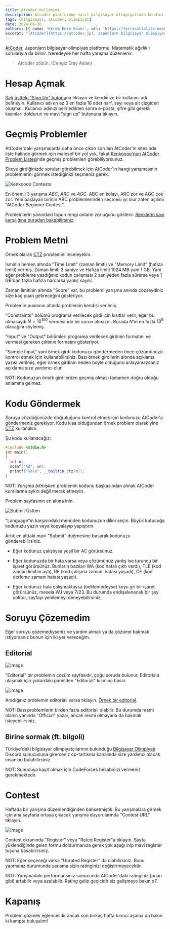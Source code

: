 ```yaml
---
title: Atcoder Kullanımı
description: Atcoder platformun nasıl bilgisayar olimpiyatında kendini geliştirmek için kullanılabilinmektedir?
tags: [bilgisayar, atcoder, olimpiyat]
date: 2024-06-26
authors: [{ name: 'Kerem Emre Güner', url: 'https://terracottalite.neocities.org/' }, { name: 'Mehmet Kutay Bozkurt', url: 'https://www.mkutay.dev' }]
excerpt: "[AtCoder](https://atcoder.jp), Japonlarn bilgisayar olimpiyatı platformu. Matematik ağırlıklı sorularıyla da bilinir. Neredeyse her hafta yarışma düzenlenir."
---
```


[AtCoder](https://atcoder.jp), Japonlarn bilgisayar olimpiyatı platformu. Matematik ağırlıklı sorularıyla da bilinir. Neredeyse her hafta yarışma düzenlenir.

> Atcoder çözün. (Cengiz Eray Aslan)

# Hesap Açmak

[Sağ üstteki "Sign Up" butonu](https://atcoder.jp/register)na tıklayın ve kendinize bir kullanıcı adı belirleyin.
Kullanıcı adı en az 3 en fazla 16 adet harf, sayı veya alt çizgiden oluşmalı.
Kullanıcı adınızı belirledikten sonra e-posta, şifre gibi gerekli kısımları doldurun ve mavi "sign up" butonuna tıklayın.

# Geçmiş Problemler

AtCoder'daki yarışmalarda daha önce çıkan soruları AtCoder'ın sitesinde liste halinde görmek için malesef bir yol yok, fakat [Kenkoooo'nun AtCoder Problem Listesi](https://kenkoooo.com/atcoder/#/table/)nde geçmiş problemleri görebiliyorsunuz.

Siteye girdiğinizde soruları görebilmek için AtCoder'ın hangi yarışmasının problemlerini görmek istediğinizi seçmeniz gerek.

![Kenkoooo Contests](/fotograflar/blog/atcoder-kullanimi/kenkoooo-contests.png)

En önemli 3 yarışma *ABC*, *ARC* ve *AGC*. ABC en kolayı, ARC zor ve AGC
çok zor. Yeni başlayan birinin ABC problemlerinden seçmesi iyi olur
zaten açılımı "AtCoder Beginner Contest".

Problemlerin yanındaki topun rengi onların zorluğunu gösterir. [Renklerin
sayı karşılığına buradan bakabilirsiniz](https://atcoder.jp/posts/16).

# Problem Metni

Örnek olarak [CTZ](https://atcoder.jp/contests/abc336/tasks/abc336_b)
problemini inceleyelim.

İsminin hemen altında "Time Limit" (zaman limiti) ve "Memory Limit"
(hafıza limiti) vermiş. Zaman limiti 2 saniye ve Hafıza limiti 1024 MB
yani 1 GB. Yani eğer probleme yazdığınız kodun çalışması 2 saniyeden
fazla sürerse veya 1 GB'dan fazla hafıza harcarsa yanlış sayılır.

Zaman limitinin altında "Score" var, bu problemi yarışma anında
çözseydiniz size kaç puan getireceğini gösteriyor.

Problemin puanının altında problemin kendisi verilmiş.

"Constraints" bölümü programa verilecek girdi için kısıtlar verir, eğer
bu olmasaydı $N = 10^{100}$ vermesinde bir sorun olmazdı. Burada $N$'in
en fazla $10^9$ olacağını söylemiş.

"Input" ve "Output" bölümleri programa verilecek girdinin formatını ve
vermesi gereken çıktının formatını gösteriyor.

"Sample Input" yani örnek girdi kodunuzu göndermeden önce çözümünüzü
kontrol etmek için kullanabilirsiniz. Bazı örnek girdilerin altında
açıklama yazısı verilmiş, eğer örnek girdinin neden böyle olduğunu
anlayamazsanız açıklama size yardımcı olur.

NOT: Kodunuzun örnek girdilerden geçmiş olması tamamen doğru olduğu
anlamına gelmez.

# Kodu Göndermek

Soruyu çözdüğünüzde doğruluğunu kontrol etmek için kodunuzu AtCoder'a
göndermeniz gerekiyor. Kodu kısa olduğundan örnek problem olarak yine
[CTZ](https://atcoder.jp/contests/abc336/tasks/abc336_b) kullanalım.

Şu kodu kullanacağız:

```cpp
#include <stdio.h>
int main()
{
  int n;
  scanf("%d", &n);
  printf("%d\n", __builtin_ctz(n));
}
```

NOT: *Yarışma bitmişken* problemin kodunu başkasından almak AtCoder
kurallarına aykırı değil merak etmeyin.

Problem sayfasının en altına inin.

![Submit Üstten](/fotograflar/blog/atcoder-kullanimi/submit-top.png)


"Language"ın karşısındaki menüden kodunuzun dilini seçin. Büyük kutucuğa
kodunuzu yazın veya kopyalayıp yapıştırın.

Artık en alttaki mavi "Submit" düğmesine basarak kodunuzu
gönderebilirsiniz.

- Eğer kodunuz çalıştıysa yeşil bir <span className="text-green-500">AC</span>
  görürsünüz.

- Eğer kodunuzda bir hata varsa veya çözümünüz yanlış ise turuncu bir
  işaret görürsünüz. Bunların bazıları <span className="text-red-500">WA</span> (kod
  hatalı çıktı verdi), <span className="text-orange-500">TLE</span> (kod zaman limitini
  aştı), <span className="text-orange-500">RE</span> (kod çalışma zamanı hatası yaşadı),
  <span className="text-orange-500">CE</span> (kod derleme zamanı hatası yaşadı).

- Eğer kodunuz hala çalışmaktaysa (beklemedeyse) koyu gri bir işaret
  görürsünüz, mesela <span className="text-gray-500">WJ</span> veya
  <span className="text-gray-500">7/23</span>. Bu durumda endişelenecek bir şey
  yoktur, sayfayı yenilemeyi deneyebilirsiniz.

# Soruyu Çözemedim

Eğer soruyu çözemediyseniz ve yardım almak ya da çözüme bakmak
istiyorsanız bunun için iki yer vereceğim.

## Editorial

![image](/fotograflar/blog/atcoder-kullanimi/editorial-bar.png)

"Editorial" bir problemin çözüm sayfasıdır, çoğu soruda bulunur.
Editoriala ulaşmak için yukardaki panelden "Editorial" kısmına basın.

![image](/fotograflar/blog/atcoder-kullanimi/editorial.png)

Aradığınız problemin editorialı varsa tıklayın. [Örnek bir
editorial](https://atcoder.jp/contests/abc336/editorial/9288).

NOT: Bazı problemlerin birden fazla editorialı olabilir. Bu durumda
resmi olanın yanında "Official" yazar, ancak resmi olmayana da bakmak
isteyebilirsiniz.

## Birine sormak (ft. bilgoli)

Türkiye'deki bilgisayar olimpiyatçılarının bulunduğu [Bilgisayar
Olimpiyatı](https://discord.gg/EedMW25Rmg) Discord sunucusuna girerseniz
cp-tartisma kanalında size yardımcı olacak insanları bulabilirsiniz.

NOT: Sunucuya kayıt olmak için CodeForces hesabınızı vermeniz
gerekmektedir.

# Contest

Haftada bir yarışma düzenlendiğinden bahsetmiştik. Bu yarışmalara girmek
için ana sayfada ortaya çıkacak yarışma duyurularında "Contest URL"
tıklayın.

![image](/fotograflar/blog/atcoder-kullanimi/arc-post.png)

Contest ekranında "Register" veya "Rated Register"a tıklayın. Sayfa
yüklendiğinde gelen formu doldurmanıza gerek yok aşağı inip mavi
register tuşuna basabilirsiniz.

NOT: Eğer seçeneği varsa "Unrated Register" da olabilirsiniz. Bunu
yapmanız durumunda yarışma sizin ratinginizi değiştirmeyecektir.

NOT: Yarışmadaki performansınız sonucunda AtCoder'daki ratinginiz (puan
gibi) artabilir veya azalabilir. Rating gelip geçicidir siz gelişmeye
bakın o7.

# Kapanış

Problem çözmek eğlencelidir ancak son birkaç hafta birinci aşama da bakın ki
kampta buluşalım!
